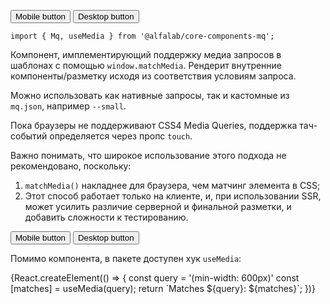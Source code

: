 




<Meta
    title='Компоненты'
    component={Mq}
/>


<!-- Canvas -->

<Story name='Mq'>
    <div>
        <Mq query="--mobile">
            <Button>Mobile button</Button>
        </Mq>
        <Mq query="--tablet-s">
            <Button>Desktop button</Button>
        </Mq>
    </div>
</Story>


<!-- Docs -->

<ComponentHeader
    name='Mq'
    version={version}
    package='@alfalab/core-components-mq'
    stage={1}
/>

```tsx
import { Mq, useMedia } from '@alfalab/core-components-mq';
```

Компонент, имплементирующий поддержку медиа запросов в шаблонах с помощью `window.matchMedia`.
Рендерит внутренние компоненты/разметку исходя из соответствия условиям запроса.

Можно использовать как нативные запросы, так и кастомные из `mq.json`, например `--small`.

Пока браузеры не поддерживают CSS4 Media Queries, поддержка тач-событий определяется через пропс `touch`.

Важно понимать, что широкое использование этого подхода не рекомендовано, поскольку:

1. `matchMedia()` накладнее для браузера, чем матчинг элемента в CSS;
2. Этот способ работает только на клиенте, и, при использовании SSR, может усилить различие серверной и финальной разметки, и добавить сложности к тестированию.

<Preview>
    <div>
        <Mq query="--mobile">
            <Button>Mobile button</Button>
        </Mq>
        <Mq query="--tablet-s">
            <Button>Desktop button</Button>
        </Mq>
    </div>
</Preview>

Помимо компонента, в пакете доступен хук `useMedia`:

<Preview>
    {React.createElement(() => {
        const query = '(min-width: 600px)'
        const [matches] = useMedia(query);
        return `Matches ${query}: ${matches}`;
    })}
</Preview>


<Props of={Mq} />
